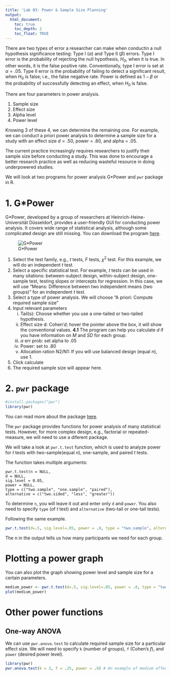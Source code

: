 ```yaml
---
title: 'Lab 03: Power & Sample Size Planning'
output:
  html_document:
    toc: true
    toc_depth: 2
    toc_float: TRUE
---
```


There are two types of error a researcher can make when conductin a null hypothesis significance testing: Type I ($\alpha$) and Type II ($\beta$) errors. Type I error is the probability of rejecting the null hypothesis, $H_0$, when it is true. In other words, it is the false positive rate. Conventionally, type I error is set at $\alpha = .05$. Type II error is the probability of failing to detect a significant result, when $H_0$ is false; i.e., the false negative rate. Power is defined as $1-\beta$ or the probability of successfully detecting an effect, when $H_0$ is false.  

There are four parameters in power analysis. 

1. Sample size
2. Effect size
3. Alpha level
4. Power level

Knowing 3 of these 4, we can determine the remaining one. For example, we can conduct a priori power analysis to determine a sample size for a study with an effect size $d = .50$, power = .80, and alpha = .05. 

The current practice increasingly requires researchers to justify their sample size before conducting a study. This was done to encourage a better research practice as well as reducing wasteful resource in doing underpowered studies. 

We will look at two programs for power analysis G*Power and `pwr` package in R. 

# 1. G*Power

G*Power, developed by a group of researchers at Heinrich-Heine-Universität Düsseldorf, provides a user-friendly GUI for conducting power analysis. It covers wide range of statistical analysis, although some complicated design are still missing. You can download the program [here](https://www.psychologie.hhu.de/arbeitsgruppen/allgemeine-psychologie-und-arbeitspsychologie/gpower). 

![G*Power](images/Lab_power/gpower.png)

1. Select the test family, e.g., *t* tests, *F* tests, $\chi^2$ test. For this example, we will do an independent *t* test. 
2. Select a specific statistical test. For example, *t* tests can be used in many sitations: between-subject design, within-subject design, one-sample test, testing slopes or intercepts for regression. In this case, we will use "Means: Difference between two independent means (two groups)" for an independent *t* test. 
3. Select a type of power analysis. We will choose "A priori: Compute required sample size"
4. Input relevant parameters
    i) Tail(s): Choose whether you use a one-tailed or two-tailed hypothesis. 
    ii) Effect size d: Cohen'*d*; hover the pointer above the box, it will show the conventional values. **4.1** The program can help you calculate *d* if you have information on *M* and *SD* for each group. 
    iii) $\alpha$ err prob: set alpha to .05
    iv) Power: set to .80
    v) Allocation ration N2/N1: If you will use balanced design (equal *n*), use 1. 
5. Click calculate
6. The required sample size will appear here. 


# 2. `pwr` package
```r
#install.packages("pwr")
library(pwr)
```

You can read more about the package [here](https://cran.r-project.org/web/packages/pwr/vignettes/pwr-vignette.html). 

The `pwr` package provides functions for power analysis of many statistical tests. However, for more complex design, e.g., factorial or repeated-measure, we will need to use a diferent package. 

We will take a look at `pwr.t.test` function, which is used to analyze power for *t* tests with two-sample(equal *n*), one-sample, and paired *t* tests. 

The function takes multiple arguments: 

    pwr.t.test(n = NULL, 
    d = NULL, 
    sig.level = 0.05, 
    power = NULL, 
    type = c("two.sample", "one.sample", "paired"),
    alternative = c("two.sided", "less", "greater"))

To determine `n`, you will leave it out and enter only `d` and `power`. You also need to specify `type` (of *t* test) and `alternative` (two-tail or one-tail tests). 

Following the same example. 

```r
pwr.t.test(d=.5, sig.level=.05, power = .8, type = "two.sample", alternative = "two.sided")
```

The n in the output tells us how many participants we need for each group. 

# Plotting a power graph
You can also plot the graph showing power level and sample size for a certain parameters. 

```r
medium_power <- pwr.t.test(d=.5, sig.level=.05, power = .8, type = "two.sample", alternative = "two.sided")
plot(medium_power)
```

# Other power functions
## One-way ANOVA
We can use `pwr.anova.test` to calculate required sample size for a particular effect size. We will need to specify `k` (number of groups), `f` (Cohen's *f*), and `power` (desired power level). 
```r
library(pwr)
pwr.anova.test(k = 3, f = .25, power = .8) # An example of medium effect size with three conditions. 
```

